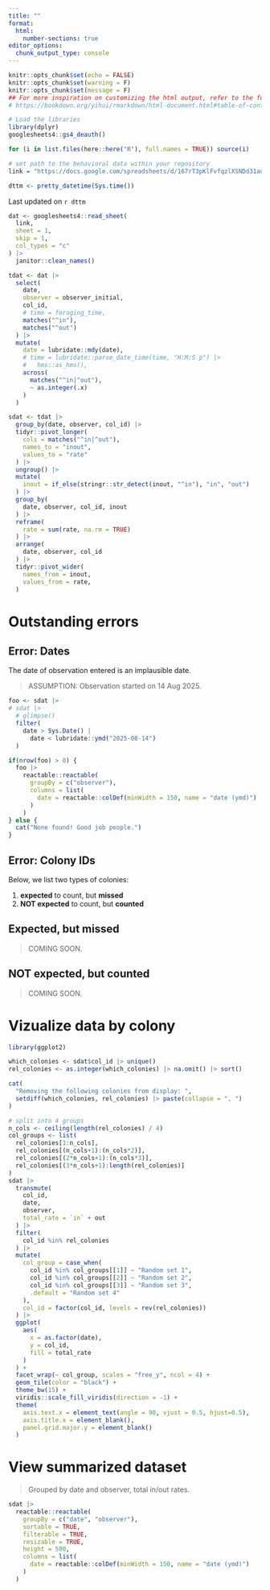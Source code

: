 ```yaml
---
title: ""
format: 
  html: 
    number-sections: true
editor_options: 
  chunk_output_type: console
---
```



```r
knitr::opts_chunk$set(echo = FALSE)
knitr::opts_chunk$set(warning = F)
knitr::opts_chunk$set(message = F)
## For more inspiration on customizing the html output, refer to the following:
# https://bookdown.org/yihui/rmarkdown/html-document.html#table-of-contents

```


<!-- Housekeeping -->

```r

# Load the libraries
library(dplyr)
googlesheets4::gs4_deauth()

for (i in list.files(here::here("R"), full.names = TRUE)) source(i)

# set path to the behavioral data within your repository 
link = "https://docs.google.com/spreadsheets/d/167rT3pKlFvfqzlXSNDd31ad4pZSzWwvz4mtAnq2I0z8/edit?gid=0#gid=0"

dttm <- pretty_datetime(Sys.time())

```

Last updated on `r dttm`

<!-- # Read data from googledrive -->

```r
dat <- googlesheets4::read_sheet(
  link,
  sheet = 1,
  skip = 1,
  col_types = "c"
) |> 
  janitor::clean_names()
```

<!-- Check if formatting of googlesheet is okay. -->

<!-- # Tidy data -->

```r
tdat <- dat |> 
  select(
    date,
    observer = observer_initial,
    col_id,
    # time = foraging_time,
    matches("^in"),
    matches("^out")
  ) |> 
  mutate(
    date = lubridate::mdy(date),
    # time = lubridate::parse_date_time(time, "H:M:S p") |> 
    #   hms::as_hms(),
    across(
      matches("^in|^out"),
      ~ as.integer(.x)
    )
  )
```

<!-- # Summarize  -->

```r
sdat <- tdat |> 
  group_by(date, observer, col_id) |> 
  tidyr::pivot_longer(
    cols = matches("^in|^out"),
    names_to = "inout",
    values_to = "rate"
  ) |> 
  ungroup() |> 
  mutate(
    inout = if_else(stringr::str_detect(inout, "^in"), "in", "out")
  ) |> 
  group_by(
    date, observer, col_id, inout
  ) |> 
  reframe(
    rate = sum(rate, na.rm = TRUE)
  ) |> 
  arrange(
    date, observer, col_id
  ) |> 
  tidyr::pivot_wider(
    names_from = inout,
    values_from = rate,
  )
```

# Outstanding errors

## Error: Dates

The date of observation entered is an implausible date.

> ASSUMPTION: Observation started on 14 Aug 2025.

```r
foo <- sdat |>
# sdat |>
  # glimpse()
  filter(
    date > Sys.Date() |
      date < lubridate::ymd("2025-08-14")
  )

if(nrow(foo) > 0) {
  foo |> 
    reactable::reactable(
      groupBy = c("observer"),
      columns = list(
        date = reactable::colDef(minWidth = 150, name = "date (ymd)")
      )
    )
} else {
  cat("None found! Good job people.")
}
```

## Error: Colony IDs

Below, we list two types of colonies:

1. __expected__ to count, but __missed__
2. __NOT expected__ to count, but __counted__

::: {.callout-note collapse=true}
## Expected, but missed

> COMING SOON.

:::

::: {.callout-warning collapse=true}
## NOT expected, but counted

> COMING SOON.

:::

# Vizualize data by colony

```r
library(ggplot2)

which_colonies <- sdat$col_id |> unique()
rel_colonies <- as.integer(which_colonies) |> na.omit() |> sort()

cat(
  "Removing the following colonies from display: ", 
  setdiff(which_colonies, rel_colonies) |> paste(collapse = ", ")
)

# split into 4 groups
n_cols <- ceiling(length(rel_colonies) / 4)
col_groups <- list(
  rel_colonies[1:n_cols],
  rel_colonies[(n_cols+1):(n_cols*2)],
  rel_colonies[(2*n_cols+1):(n_cols*3)],
  rel_colonies[(3*n_cols+1):length(rel_colonies)]
)
sdat |> 
  transmute(
    col_id,
    date,
    observer,
    total_rate = `in` + out
  ) |> 
  filter(
    col_id %in% rel_colonies
  ) |> 
  mutate(
    col_group = case_when(
      col_id %in% col_groups[[1]] ~ "Random set 1",
      col_id %in% col_groups[[2]] ~ "Random set 2",
      col_id %in% col_groups[[3]] ~ "Random set 3",
      .default = "Random set 4"
    ),
    col_id = factor(col_id, levels = rev(rel_colonies))
  ) |> 
  ggplot(
    aes(
      x = as.factor(date),
      y = col_id,
      fill = total_rate
    )
  ) +
  facet_wrap(~ col_group, scales = "free_y", ncol = 4) +
  geom_tile(color = "black") +
  theme_bw(15) +
  viridis::scale_fill_viridis(direction = -1) +
  theme(
    axis.text.x = element_text(angle = 90, vjust = 0.5, hjust=0.5),
    axis.title.x = element_blank(),
    panel.grid.major.y = element_blank()
  )

```


# View summarized dataset

> Grouped by date and observer, total in/out rates.

```r
sdat |> 
  reactable::reactable(
    groupBy = c("date", "observer"),
    sortable = TRUE,
    filterable = TRUE,
    resizable = TRUE,
    height = 500,
    columns = list(
      date = reactable::colDef(minWidth = 150, name = "date (ymd)")
    )
  )
```

